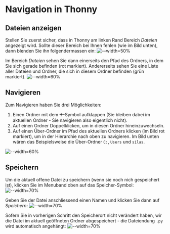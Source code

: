 # Navigation in Thonny
## Dateien anzeigen
Stellen Sie zuerst sicher, dass in Thonny am linken Rand Bereich _Dateien_ angezeigt wird. Sollte dieser Bereich bei Ihnen fehlen (wie im Bild unten), dann blenden Sie ihn folgendermassen ein:
![--width=50%](img/navigation-in-thonny/01-dateien-einblenden.png)

Im Bereich _Dateien_ sehen Sie dann einerseits den Pfad des Ordners, in dem Sie sich gerade befinden (rot markiert). Andererseits sehen Sie eine Liste aller Dateien und Ordner, die sich in diesem Ordner befinden (grün markiert).
![--width=60%](img/navigation-in-thonny/02-alle-ordner.png)

## Navigieren
Zum Navigieren haben Sie drei Möglichkeiten:
1. Einen Ordner mit dem ➕-Symbol aufklappen (Sie bleiben dabei im aktuellen Ordner - Sie navigieren also eigentlich nicht).
2. Auf einen Ordner Doppelklicken, um in diesen Ordner hineinzuwechseln.
3. Auf einen Über-Ordner im Pfad des aktuellen Ordners klicken (im Bild rot markiert), um in der Hierarchie nach oben zu navigieren. Im Bild unten wären das Beispielsweise die Über-Ordner `C:`, `Users` und `silas`.

![--width=60%](img/navigation-in-thonny/02-alle-ordner.png)

## Speichern
Um die aktuell offene Datei zu speichern (wenn sie noch nich gespeichert ist), klicken Sie im Menuband oben auf das Speicher-Symbol:
![--width=70%](img/navigation-in-thonny/06-programmieren-offen-leer.png)

Geben Sie der Datei anschliessend einen Namen und klicken Sie dann auf _Speichern_:
![--width=70%](img/navigation-in-thonny/07-speichern.png)

Sofern Sie in vorherigen Schritt den Speicherort nicht verändert haben, wir die Datei im aktuell geöffneten Ordner abgespeichert - die Dateiendung `.py` wird automatisch angehängt:
![--width=70%](img/navigation-in-thonny/08-programmieren-offen-mit-datei.png)
